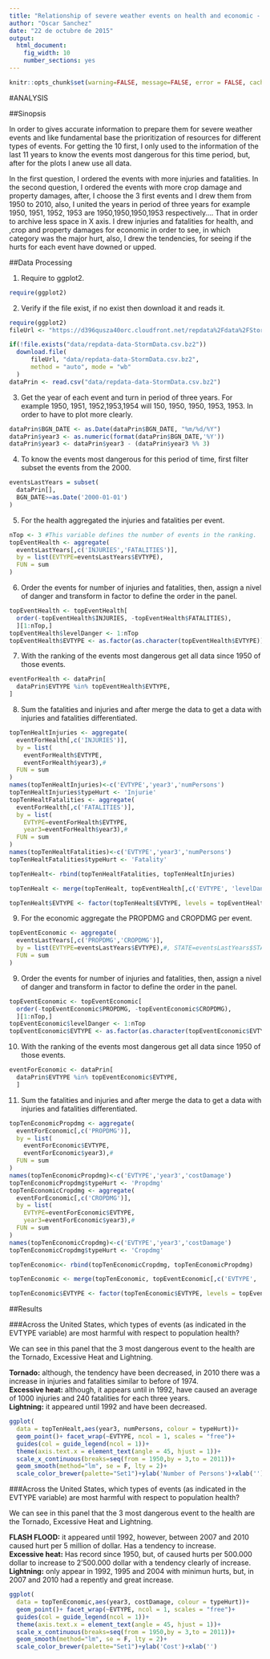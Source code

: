 ```yaml
---
title: "Relationship of severe weather events on health and economic - 1950/2010"
author: "Oscar Sanchez"
date: "22 de octubre de 2015"
output: 
  html_document: 
    fig_width: 10
    number_sections: yes
---
```


```r
knitr::opts_chunk$set(warning=FALSE, message=FALSE, error = FALSE, cache = TRUE)
```

#ANALYSIS

##Sinopsis

In order to gives accurate information to prepare them for severe weather events and like fundamental base the prioritization of resources for different types of events. For getting the 10 first, I only used to the information of the last 11 years to know the events most dangerous for this time period, but, after for the plots I anew use all data. 

In the first question, I ordered the events with more injuries and fatalities. In the second question, I ordered the events with more crop damage and property damages, after, I choose the 3 first events and I drew them from 1950 to 2010, also, I united the years in period of three years for example 1950, 1951, 1952, 1953 are 1950,1950,1950,1953 respectively.... That in order to archive less space in X axis. 
I drew injuries and fatalities for health, and ,crop and property damages for economic in order to see, in which category was the major hurt, also, I drew the tendencies, for seeing if the hurts for each event have downed or upped.

##Data Processing

1. Require to ggplot2. 
```r
require(ggplot2)
```

2. Verify if the file exist, if no exist then download it and reads it.

```r
require(ggplot2)
fileUrl <- "https://d396qusza40orc.cloudfront.net/repdata%2Fdata%2FStormData.csv.bz2"

if(!file.exists("data/repdata-data-StormData.csv.bz2"))
  download.file(
      fileUrl, "data/repdata-data-StormData.csv.bz2", 
      method = "auto", mode = "wb"
  )
dataPrin <- read.csv("data/repdata-data-StormData.csv.bz2")
```

3. Get the year of each event and turn in period of three years. For example 1950, 1951, 1952,1953,1954 will 150, 1950, 1950, 1953, 1953. In order to have to plot more clearly. 

```r
dataPrin$BGN_DATE <- as.Date(dataPrin$BGN_DATE, "%m/%d/%Y")
dataPrin$year3 <- as.numeric(format(dataPrin$BGN_DATE,'%Y'))
dataPrin$year3 <- dataPrin$year3 - (dataPrin$year3 %% 3)
```

4. To know the events most dangerous for this period of time, first filter subset the events from the 2000.

```r
eventsLastYears = subset(
  dataPrin[],
  BGN_DATE>=as.Date('2000-01-01')
)
```

5. For the health aggregated the injuries and fatalities per event.

```r
nTop <- 3 #This variable defines the number of events in the ranking.
topEventHealth <- aggregate(
  eventsLastYears[,c('INJURIES','FATALITIES')],
  by = list(EVTYPE=eventsLastYears$EVTYPE),
  FUN = sum
)
```

6. Order the events for number of injuries and fatalities, then, assign a nivel of danger and transform in factor to define the order in the panel.

```r
topEventHealth <- topEventHealth[
  order(-topEventHealth$INJURIES, -topEventHealth$FATALITIES),
  ][1:nTop,]
topEventHealth$levelDanger <- 1:nTop
topEventHealth$EVTYPE <- as.factor(as.character(topEventHealth$EVTYPE))
```

7. With the ranking of the events most dangerous get all data since 1950 of those events.

```r
eventForHealth <- dataPrin[
  dataPrin$EVTYPE %in% topEventHealth$EVTYPE,
]
```

8. Sum the fatalities and injuries and after merge the data to get a data with injuries and fatalities differentiated.

```r
topTenHealtInjuries <- aggregate(
  eventForHealth[,c('INJURIES')],
  by = list(
    eventForHealth$EVTYPE, 
    eventForHealth$year3),#
  FUN = sum
)
names(topTenHealtInjuries)<-c('EVTYPE','year3','numPersons')
topTenHealtInjuries$typeHurt <- 'Injurie'
topTenHealtFatalities <- aggregate(
  eventForHealth[,c('FATALITIES')],
  by = list(
    EVTYPE=eventForHealth$EVTYPE, 
    year3=eventForHealth$year3),#
  FUN = sum
)
names(topTenHealtFatalities)<-c('EVTYPE','year3','numPersons')
topTenHealtFatalities$typeHurt <- 'Fatality'

topTenHealt<- rbind(topTenHealtFatalities, topTenHealtInjuries)

topTenHealt <- merge(topTenHealt, topEventHealth[,c('EVTYPE', 'levelDanger')])

topTenHealt$EVTYPE <- factor(topTenHealt$EVTYPE, levels = topEventHealth$EVTYPE)
```

9. For the economic aggregate the PROPDMG and CROPDMG per event.

```r
topEventEconomic <- aggregate(
  eventsLastYears[,c('PROPDMG','CROPDMG')],
  by = list(EVTYPE=eventsLastYears$EVTYPE),#, STATE=eventsLastYears$STATE
  FUN = sum
)
```

9. Order the events for number of injuries and fatalities, then, assign a nivel of danger and transform in factor to define the order in the panel.
```r
topEventEconomic <- topEventEconomic[
  order(-topEventEconomic$PROPDMG, -topEventEconomic$CROPDMG),
  ][1:nTop,]
topEventEconomic$levelDanger <- 1:nTop
topEventEconomic$EVTYPE <- as.factor(as.character(topEventEconomic$EVTYPE))
```

10. With the ranking of the events most dangerous get all data since 1950 of those events.

```r
eventForEconomic <- dataPrin[
  dataPrin$EVTYPE %in% topEventEconomic$EVTYPE,
  ]
```

11. Sum the fatalities and injuries and after merge the data to get a data with injuries and fatalities differentiated.

```r
topTenEconomicPropdmg <- aggregate(
  eventForEconomic[,c('PROPDMG')],
  by = list(
    eventForEconomic$EVTYPE, 
    eventForEconomic$year3),#
  FUN = sum
)
names(topTenEconomicPropdmg)<-c('EVTYPE','year3','costDamage')
topTenEconomicPropdmg$typeHurt <- 'Propdmg'
topTenEconomicCropdmg <- aggregate(
  eventForEconomic[,c('CROPDMG')],
  by = list(
    EVTYPE=eventForEconomic$EVTYPE, 
    year3=eventForEconomic$year3),#
  FUN = sum
)
names(topTenEconomicCropdmg)<-c('EVTYPE','year3','costDamage')
topTenEconomicCropdmg$typeHurt <- 'Cropdmg'

topTenEconomic<- rbind(topTenEconomicCropdmg, topTenEconomicPropdmg)

topTenEconomic <- merge(topTenEconomic, topEventEconomic[,c('EVTYPE', 'levelDanger')])

topTenEconomic$EVTYPE <- factor(topTenEconomic$EVTYPE, levels = topEventEconomic$EVTYPE)
```

##Results

###Across the United States, which types of events (as indicated in the EVTYPE variable) are most harmful with respect to population health?

We can see in this panel that the 3 most dangerous event to the health are the Tornado, Excessive Heat and Lightning.

**Tornado:** although, the tendency have been decreased, in 2010 there was a increase in injuries and fatalities similar to before of 1974.  
**Excessive heat:** although, it appears until in 1992, have caused an average of 1000 injuries and 240 fatalities for each three years.  
**Lightning:** it appeared  until 1992 and have been decreased.

```r
ggplot(
  data = topTenHealt,aes(year3, numPersons, colour = typeHurt))+ 
  geom_point()+ facet_wrap(~EVTYPE, ncol = 1, scales = "free")+
  guides(col = guide_legend(ncol = 1))+
  theme(axis.text.x = element_text(angle = 45, hjust = 1))+
  scale_x_continuous(breaks=seq(from = 1950,by = 3,to = 2011))+
  geom_smooth(method="lm", se = F, lty = 2)+
  scale_color_brewer(palette="Set1")+ylab('Number of Persons')+xlab('')
```

###Across the United States, which types of events (as indicated in the EVTYPE variable) are most harmful with respect to population health?

We can see in this panel that the 3 most dangerous event to the health are the Tornado, Excessive Heat and Lightning.

**FLASH FLOOD:** it appeared until 1992, however, between 2007 and 2010 caused hurt per 5 million of dollar. Has a tendency to increase.  
**Excessive heat:** Has record since 1950, but, of caused hurts per 500.000 dollar to increase to 2'500.000 dollar with a tendency clearly of increase.  
**Lightning:** only appear in 1992, 1995 and 2004 with minimun hurts, but, in 2007 and 2010 had a repently and great increase.

```r
ggplot(
  data = topTenEconomic,aes(year3, costDamage, colour = typeHurt))+
  geom_point()+ facet_wrap(~EVTYPE, ncol = 1, scales = "free")+
  guides(col = guide_legend(ncol = 1))+
  theme(axis.text.x = element_text(angle = 45, hjust = 1))+
  scale_x_continuous(breaks=seq(from = 1950,by = 3,to = 2011))+
  geom_smooth(method="lm", se = F, lty = 2)+
  scale_color_brewer(palette="Set1")+ylab('Cost')+xlab('')
```





